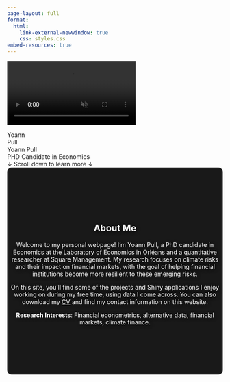 ```yaml
---
page-layout: full
format: 
  html:
    link-external-newwindow: true
    css: styles.css
embed-resources: true
---
```

<!-- ~/Desktop/personal_website/personal_website/index.qmd -->

<!-- Vidéo de fond -->
<div class="video-background">
  <video autoplay muted loop id="bg-video">
    <source src="local-video4.mp4" type="video/mp4">
    Your browser does not support the video tag.
  </video>
</div>

<!-- Conteneur principal avec le texte -->
<div class="container">
  <div class="text text-left" id="text-left">Yoann</div>
  <div class="text text-right" id="text-right">Pull</div>
  <div class="text" id="combined">Yoann Pull</div>
  
  <!-- Quantitative Researcher avec le texte d'appel à l'action juste en dessous -->
  <div class="mini" id="after">PHD Candidate in Economics</div>
  <div class="scroll-down" id="scroll-text">↓ Scroll down to learn more ↓</div>
</div>

<!-- Animation des textes avec JavaScript -->
<script>
  document.addEventListener("DOMContentLoaded", function() {
    const leftText = document.getElementById('text-left');
    const rightText = document.getElementById('text-right');
    const combinedText = document.getElementById('combined');
    const afterText = document.getElementById('after');
    const scrollText = document.getElementById('scroll-text');

    // Quand l'animation du texte de droite se termine, affiche le texte combiné et le titre
    rightText.addEventListener('animationend', function() {
      leftText.style.display = 'none';
      rightText.style.display = 'none';
      combinedText.classList.add('show');
      afterText.classList.add('show');

      // Affiche le texte d'appel au défilement juste après l'apparition de Quantitative Researcher
      afterText.addEventListener('animationend', function() {
        scrollText.classList.add('show');
      });
    });
  });
</script>

<!-- Section de description ajoutée -->
<div id="description" style="padding: 100px 0; text-align: center; background-color: rgba(0, 0, 0, 0.9); border-radius: 10px;">
  <h2 style="color: #ffffff; text-shadow: 2px 2px 8px rgba(0, 0, 0, 0.8);">About Me</h2>
  <p style="color: #ffffff; text-shadow: 2px 2px 8px rgba(0, 0, 0, 0.8);">
    Welcome to my personal webpage! I’m Yoann Pull, a PhD candidate in Economics at the Laboratory of Economics in Orléans and a quantitative researcher at Square Management. My research focuses on climate risks and their impact on financial markets, with the goal of helping financial institutions become more resilient to these emerging risks.
  </p>
  <p style="color: #ffffff; text-shadow: 2px 2px 8px rgba(0, 0, 0, 0.8);">
    On this site, you’ll find some of the projects and Shiny applications I enjoy working on during my free time, using data I come across. You can also download my <a href="CV_Yoann.pdf" target="_blank" style="color: #ffffff; text-decoration: underline;">CV</a> and find my contact information on this website.
  </p>
  <p style="color: #ffffff; text-shadow: 2px 2px 8px rgba(0, 0, 0, 0.8);">
    <strong>Research Interests</strong>: Financial econometrics, alternative data, financial markets, climate finance.
  </p>
</div>




